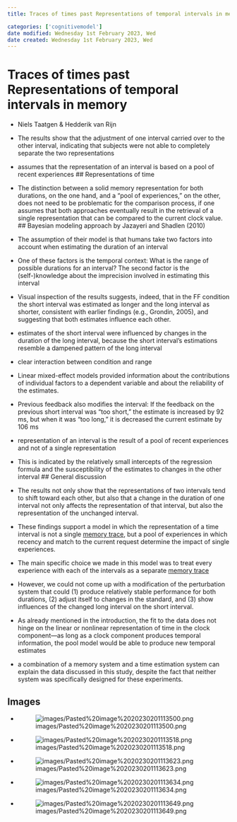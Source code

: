 ```yaml
---
title: Traces of times past Representations of temporal intervals in memory

categories: ['cognitivemodel']
date modified: Wednesday 1st February 2023, Wed
date created: Wednesday 1st February 2023, Wed
---
```


# Traces of times past Representations of temporal intervals in memory
- Niels Taatgen & Hedderik van Rijn


- The results show that the adjustment of one interval carried over to the other interval, indicating that subjects were not able to completely separate the two representations
- assumes that the representation of an interval is based on a pool of recent experiences
## Representations of time
- The distinction between a solid memory representation for both durations, on the one hand, and a "pool of experiences," on the other, does not need to be problematic for the comparison process, if one assumes that both approaches eventually result in the retrieval of a single representation that can be compared to the current clock value.
## Bayesian modeling approach by Jazayeri and Shadlen (2010)
- The assumption of their model is that humans take two factors into account when estimating the duration of an interval
- One of these factors is the temporal context: What is the range of possible durations for an interval? The second factor is the (self-)knowledge about the imprecision involved in estimating this interval
- Visual inspection of the results suggests, indeed, that in the FF condition the short interval was estimated as longer and the long interval as shorter, consistent with earlier findings (e.g., Grondin, 2005), and suggesting that both estimates influence each other.
- estimates of the short interval were influenced by changes in the duration of the long interval, because the short interval's estimations resemble a dampened pattern of the long interval
- clear interaction between condition and range
- Linear mixed-effect models provided information about the contributions of individual factors to a dependent variable and about the reliability of the estimates.
- Previous feedback also modifies the interval: If the feedback on the previous short interval was "too short," the estimate is increased by 92 ms, but when it was "too long," it is decreased the current estimate by 106 ms
- representation of an interval is the result of a pool of recent experiences and not of a single representation
- This is indicated by the relatively small intercepts of the regression formula and the susceptibility of the estimates to changes in the other interval
## General discussion
- The results not only show that the representations of two intervals tend to shift toward each other, but also that a change in the duration of one interval not only affects the representation of that interval, but also the representation of the unchanged interval.
- These findings support a model in which the representation of a time interval is not a single [memory trace](memory trace.qmd), but a pool of experiences in which recency and match to the current request determine the impact of single experiences.
- The main specific choice we made in this model was to treat every experience with each of the intervals as a separate [memory trace](memory trace.qmd)
- However, we could not come up with a modification of the perturbation system that could (1) produce relatively stable performance for both durations, (2) adjust itself to changes in the standard, and (3) show influences of the changed long interval on the short interval.
- As already mentioned in the introduction, the fit to the data does not hinge on the linear or nonlinear representation of time in the clock component—as long as a clock component produces temporal information, the pool model would be able to produce new temporal estimates
- a combination of a memory system and a time estimation system can explain the data discussed in this study, despite the fact that neither system was specifically designed for these experiments.

## Images
- ![images/Pasted%20image%2020230201113500.png](images/Pasted%20image%2020230201113500.png)
- ![images/Pasted%20image%2020230201113518.png](images/Pasted%20image%2020230201113518.png)
- ![images/Pasted%20image%2020230201113623.png](images/Pasted%20image%2020230201113623.png)
- ![images/Pasted%20image%2020230201113634.png](images/Pasted%20image%2020230201113634.png)
- ![images/Pasted%20image%2020230201113649.png](images/Pasted%20image%2020230201113649.png)



